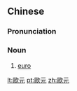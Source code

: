 {{also|欧元}}
==Chinese==
{{zh-forms|s=欧元}}

===Pronunciation===
{{zh-pron
|m=ōuyuán
|c=au1 jyun4
|mn=qz:o-goân/xm,zz:au-goân
|cat=n
}}

===Noun===
{{zh-noun}}
# [[euro]]

[[lt:歐元]]
[[pt:歐元]]
[[zh:歐元]]